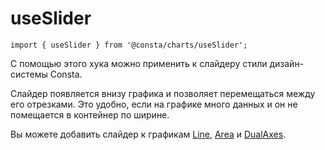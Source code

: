 
# useSlider

```tsx
import { useSlider } from '@consta/charts/useSlider';
```

<RemadeInfo
  commponentName="Slider"
  apiUrl="https://g2plot.antv.vision/en/docs/api/components/slider"
/>

С помощью этого хука можно применить к слайдеру стили дизайн-системы Consta.

Слайдер появляется внизу графика и позволяет перемещаться между его отрезками. Это удобно, если на графике много данных и он не помещается в контейнер по ширине.

Вы можете добавить слайдер к графикам [Line](##LIBS.STAND|stand:charts-components-line-stable), [Area](##LIBS.STAND|stand:charts-components-area-stable) и [DualAxes](##LIBS.STAND|stand:charts-components-dualaxes-stable).

<UseSliderExample />
